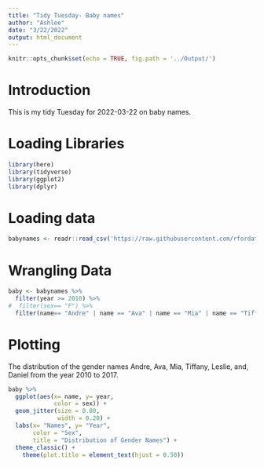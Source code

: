 ```yaml
---
title: "Tidy Tuesday- Baby names"
author: "Ashlee"
date: "3/22/2022"
output: html_document
---
```


```r
knitr::opts_chunk$set(echo = TRUE, fig.path = '../Output/')
```

# Introduction 
This is my tidy Tuesday for 2022-03-22 on baby names. 

# Loading Libraries 
```r
library(here)
library(tidyverse)
library(ggplot2)
library(dplyr)
```
# Loading data 
```r
babynames <- readr::read_csv('https://raw.githubusercontent.com/rfordatascience/tidytuesday/master/data/2022/2022-03-22/babynames.csv')

```
# Wrangling Data 
```r
baby <- babynames %>% 
  filter(year >= 2010) %>% 
#  filter(sex== "F") %>% 
  filter(name== "Andre" | name == "Ava" | name == "Mia" | name == "Tiffany" | name == "Leslie" | name == "Daniel")
```
# Plotting 
The distribution of the gender names Andre, Ava, Mia, Tiffany, Leslie, and, Daniel from the year 2010 to 2017.
```r
baby %>% 
  ggplot(aes(x= name, y= year,
             color = sex)) +
  geom_jitter(size = 0.80,
              width = 0.20) +
  labs(x= "Names", y= "Year",
       color = "Sex", 
       title = "Distribution of Gender Names") +
  theme_classic() +
    theme(plot.title = element_text(hjust = 0.50)) 

```

